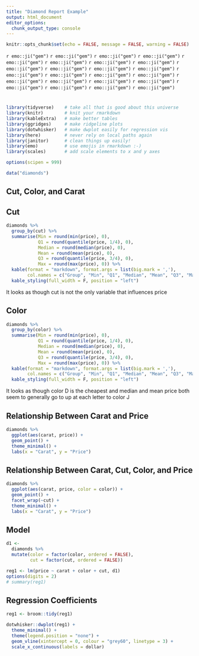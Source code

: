 ```yaml
---
title: "Diamond Report Example"
output: html_document
editor_options: 
  chunk_output_type: console
---
```


```r
knitr::opts_chunk$set(echo = FALSE, message = FALSE, warning = FALSE)
```

`r emo::ji("gem")` `r emo::ji("gem")` `r emo::ji("gem")` `r emo::ji("gem")` 
`r emo::ji("gem")` `r emo::ji("gem")` `r emo::ji("gem")` `r emo::ji("gem")`
`r emo::ji("gem")` `r emo::ji("gem")` `r emo::ji("gem")` `r emo::ji("gem")`
`r emo::ji("gem")` `r emo::ji("gem")` `r emo::ji("gem")` `r emo::ji("gem")`
`r emo::ji("gem")` `r emo::ji("gem")` `r emo::ji("gem")` `r emo::ji("gem")`
`r emo::ji("gem")` `r emo::ji("gem")` `r emo::ji("gem")` `r emo::ji("gem")`


# {.tabset}



```r
library(tidyverse)    # take all that is good about this universe
library(knitr)        # knit your rmarkdown
library(kableExtra)   # make better tables
library(ggridges)     # make ridgeline plots
library(dotwhisker)   # make dwplot easily for regression vis
library(here)         # never rely on local paths again
library(janitor)      # clean things up easily!
library(emo)          # use emojis in rmarkdown :-)
library(scales)       # add scale elements to x and y axes

options(scipen = 999)
```


```r
data("diamonds")
```


## Cut, Color, and Carat 


<div class="panel panel-default">
<div class="panel-heading"> <h2>Cut</h2> </div>
<div class="panel-body">

```r
diamonds %>% 
  group_by(cut) %>% 
  summarise(Min = round(min(price), 0),
            Q1 = round(quantile(price, 1/4), 0),
            Median = round(median(price), 0),
            Mean = round(mean(price), 0),  
            Q3 = round(quantile(price, 3/4), 0),
            Max = round(max(price), 0)) %>% 
  kable(format = "markdown", format.args = list(big.mark = ','), 
        col.names = c("Group", "Min", "Q1", "Median", "Mean", "Q3", "Max")) %>%
  kable_styling(full_width = F, position = "left")

```

It looks as though cut is not the only variable that influences price 

</div>
</div>


<div class="panel panel-default">
<div class="panel-heading"> <h2>Color</h2> </div>
<div class="panel-body">

```r
diamonds %>% 
  group_by(color) %>% 
  summarise(Min = round(min(price), 0),
            Q1 = round(quantile(price, 1/4), 0),
            Median = round(median(price), 0),
            Mean = round(mean(price), 0),  
            Q3 = round(quantile(price, 3/4), 0),
            Max = round(max(price), 0)) %>% 
  kable(format = "markdown", format.args = list(big.mark = ','), 
        col.names = c("Group", "Min", "Q1", "Median", "Mean", "Q3", "Max")) %>%
  kable_styling(full_width = F, position = "left")

```


It looks as though color D is the cheapest and 
median and mean price both seem to generally 
go to up at each letter to color J 

</div>
</div>


<div class="panel panel-default">
<div class="panel-heading"> <h2>Relationship Between Carat and Price</h2> </div>
<div class="panel-body">

```r
diamonds %>% 
  ggplot(aes(carat, price)) +
  geom_point() +
  theme_minimal() +
  labs(x = "Carat", y = "Price")
```

</div>
</div>


<div class="panel panel-default">
<div class="panel-heading"> <h2>Relationship Between Carat, Cut, Color, and Price </h2> </div>
<div class="panel-body">
```r
diamonds %>% 
  ggplot(aes(carat, price, color = color)) +
  geom_point() +
  facet_wrap(~cut) + 
  theme_minimal() +
  labs(x = "Carat", y = "Price")
```

</div>
</div>

## Model 

```r
d1 <- 
  diamonds %>% 
  mutate(color = factor(color, ordered = FALSE), 
         cut = factor(cut, ordered = FALSE))

reg1 <- lm(price ~ carat + color + cut, d1)
options(digits = 2)
# summary(reg1)
```


<div class="panel panel-default">
<div class="panel-heading"> <h2>Regression Coefficients </h2> </div>
<div class="panel-body">
```r
reg1 <- broom::tidy(reg1)

dotwhisker::dwplot(reg1) +
  theme_minimal() +
  theme(legend.position = "none") +
  geom_vline(xintercept = 0, colour = "grey60", linetype = 3) +
  scale_x_continuous(labels = dollar)
```

</div>
</div>